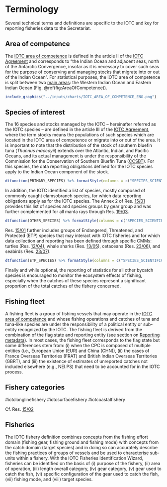 # Terminology {#TerminologySection}

Several technical terms and definitions are specific to the IOTC and key for reporting fisheries data to the Secretariat.

## Area of competence {#AreaCompetence}

The [IOTC area of competence](https://www.fao.org/fishery/geonetwork/srv/eng/catalog.search#/metadata/fao-rfb-map-iotc) is defined in the article II of the [IOTC Agreement](https://iotc.org/sites/default/files/documents/2012/5/25/IOTC%20Agreement.pdf) and corresponds to "the Indian Ocean and adjacent seas, north of the Antarctic Convergence, insofar as it is necessary to cover such seas for the purpose of conserving and managing stocks that migrate into or out of the Indian Ocean". For statistical purposes, the IOTC area of competence is split between two [main areas](https://data.iotc.org/reference/latest/domain/admin/#IOareasMain): the Western Indian Ocean and Eastern Indian Ocean (Fig. \@ref(fig:AreaOfCompetence)).

```r
include_graphics("../inputs/charts/IOTC_AREA_OF_COMPETENCE_ENG.png")
```

## Species of interest

The 16 species and stocks managed by the IOTC – hereinafter referred as the IOTC species – are defined in the article III of the [IOTC Agreement](https://iotc.org/sites/default/files/documents/2012/5/25/IOTC%20Agreement.pdf), where the term stocks means the populations of such species which are located in the IOTC area of competence or migrate into or out of the area. It is important to note that the distribution of the stock of southern bluefin tuna (_Thunnus maccoyii_) extends over the Atlantic, Indian, and Pacific Oceans, and its actual management is under the responsibility of the Commission for the Conservation of Southern Bluefin Tuna ([CCSBT](https://www.ccsbt.org/])). For this species, the data reporting obligations defined for the IOTC species apply to the Indian Ocean component of the stock.

```r
dtfunction(PRIMARY_SPECIES) %>% formatStyle(columns = c("SPECIES_SCIENTIFIC"), fontStyle = "italic")
```

In addition, the IOTC identified a list of species, mostly composed of commonly caught elamsobranch species, for which data reporting obligations apply as for the IOTC species. The Annex 2 of Res. [15/01](https://www.iotc.org/cmm/resolution-1501-recording-catch-and-effort-data-fishing-vessels-iotc-area-competence) provides this list of species and species groups by gear group and was further complemented for all manta rays through Res. [19/03](https://iotc.org/cmm/resolution-1903-conservation-mobulid-rays-caught-association-fisheries-iotc-area-competence).

```r
dtfunction(OTHER_SPECIES) %>% formatStyle(columns = c("SPECIES_SCIENTIFIC"), fontStyle = "italic")
```

Res. [15/01](https://www.iotc.org/cmm/resolution-1501-recording-catch-and-effort-data-fishing-vessels-iotc-area-competence) further includes groups of Endangered, Threatened, and Protected (ETP) species that may interact with IOTC fisheries and for which data collection and reporting has been defined through specific CMMs: turtles (Res. [12/04](https://iotc.org/cmm/resolution-1204-conservation-marine-turtles)), whale sharks (Res. [13/05](https://iotc.org/cmm/resolution-1305-conservation-whale-sharks-rhincodon-typus)), cetaceans (Res. [23/06](https://iotc.org/cmm/resolution-2306-conservation-cetaceans)), and seabirds (Res. [23/07](https://iotc.org/cmm/resolution-2307-reducing-incidental-bycatch-seabirds-longline-fisheries)).

```r
dtfunction(ETP_SPECIES) %>% formatStyle(columns = c("SPECIES_SCIENTIFIC"), fontStyle = "italic")
```

Finally and while optional, the reporting of statistics for all other bycatch species is encouraged to monitor the ecosystem effects of fishing, especially when the catches of these species represent a significant proportion of the total catches of the fishery concerned.

## Fishing fleet

A fishing fleet is a group of fishing vessels that may operate in the [IOTC area of competence](#AreaCompetence) and whose fishing operations and catches of tuna and tuna-like species are under the responsibility of a political entity or sub-entity recognized by the IOTC. The fishing fleet is derived from the combination of the flag state and reporting entity (see section on [Reporting metadata](#MetadataSection)). In most cases, the fishing fleet corresponds to the flag state but some differences stem from: (i) when the CPC is composed of multiple entities (i.e., European Union (EUR) and China (CHN)), (ii) the cases of France Overseas Territories (FRAT) and British Indian Overseas Territories (GBRT), and (iii) the existence of estimates of unreported catches not included elsewhere (e.g., NEI.PS) that need to be accounted for in the IOTC process.  

## Fishery categories

#iotclonglinefishery
#iotcsurfacefishery
#iotcoastalfishery

Cf. Res. [15/02](https://www.iotc.org/cmm/resolution-1502-mandatory-statistical-reporting-requirements-iotc-contracting-parties-and)

## Fisheries

The IOTC fishery definition combines concepts from the fishing effort domain (fishing gear, fishing ground and fishing mode) with concepts from the catch domain (target species) and in doing so can accurately describe the fishing practices of groups of vessels and be used to characterise sub-units within a fishery. 
With the IOTC Fisheries Identification Wizard, fisheries can be identified on the basis of (i) purpose of the fishery, (ii) area of operation, (iii) length overall category, (iv) gear category, (v) gear used to catch the fish, (vi) specific configuration of the gear used to catch the fish, (vii) fishing mode, and (viii) target species.

